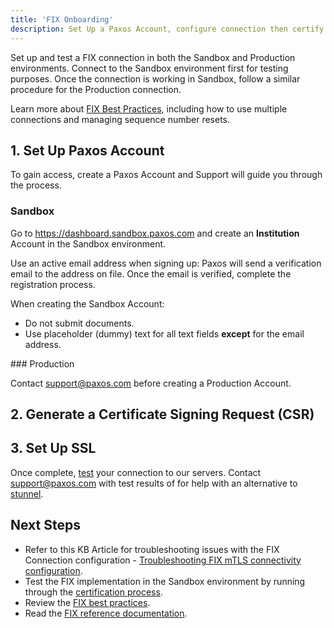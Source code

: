 ```yaml
---
title: 'FIX Onboarding'
description: Set Up a Paxos Account, configure connection then certify.
---
```



Set up and test a FIX connection in both the Sandbox and Production environments.
Connect to the Sandbox environment first for testing purposes.
Once the connection is working in Sandbox, follow a similar procedure for the Production connection.

<Tip>

Learn more about [FIX Best Practices](/fix/best-practices), including how to use multiple connections and managing sequence number resets.

</Tip>

## 1. Set Up Paxos Account

To gain access, create a Paxos Account and Support will guide you through the process.
### Sandbox

Go to https://dashboard.sandbox.paxos.com and create an **Institution** Account in the Sandbox environment.

Use an active email address when signing up: Paxos will send a verification email to the address on file.
Once the email is verified, complete the registration process.

<Info>

When creating the Sandbox Account:
- Do not submit documents.
- Use placeholder (dummy) text for all text fields **except** for the email address.

</Info>
### Production

Contact support@paxos.com before creating a Production Account.
## 2. Generate a Certificate Signing Request (CSR)

<FixCSR />

## 3. Set Up SSL

<FixSSL />

Once complete, [test](/fix/certify) your connection to our servers.
Contact support@paxos.com with test results of for help with an alternative to [stunnel](https://www.stunnel.org/).

## Next Steps
- Refer to this KB Article for troubleshooting issues with the FIX Connection configuration - [Troubleshooting FIX mTLS connectivity configuration](https://support.paxos.com/hc/en-us/articles/30477189764500).
- Test the FIX implementation in the Sandbox environment by running through the [certification process](/fix/certify).
- Review the [FIX best practices](/guides/crypto-brokerage/fix/best-practices).
- Read the [FIX reference documentation](https://developer.paxos.com/docs/itbit/fix/).
